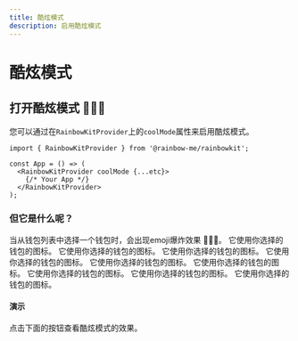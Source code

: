 ```yaml
---
title: 酷炫模式
description: 启用酷炫模式
---
```


# 酷炫模式

## 打开酷炫模式 🌈🌈🌈

您可以通过在`RainbowKitProvider`上的`coolMode`属性来启用酷炫模式。

```tsx
import { RainbowKitProvider } from '@rainbow-me/rainbowkit';

const App = () => (
  <RainbowKitProvider coolMode {...etc}>
    {/* Your App */}
  </RainbowKitProvider>
);
```

### 但它是什么呢？

当从钱包列表中选择一个钱包时，会出现emoji爆炸效果 🌈🌈🌈。 它使用你选择的钱包的图标。 它使用你选择的钱包的图标。 它使用你选择的钱包的图标。 它使用你选择的钱包的图标。 它使用你选择的钱包的图标。 它使用你选择的钱包的图标。 它使用你选择的钱包的图标。 它使用你选择的钱包的图标。 它使用你选择的钱包的图标。

#### 演示

点击下面的按钮查看酷炫模式的效果。

<CoolMode />
